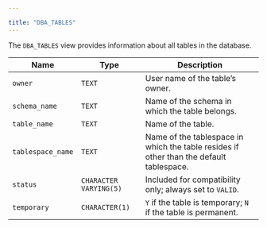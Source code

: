 ---

title: "DBA_TABLES"
---

<div id="dba_tables" class="registered_link"></div>

The `DBA_TABLES` view provides information about all tables in the database.

| Name              | Type                   | Description                                                  |
| ----------------- | ---------------------- | ------------------------------------------------------------ |
| `owner`           | `TEXT`                 | User name of the table’s owner.                              |
| `schema_name`     | `TEXT`                 | Name of the schema in which the table belongs.               |
| `table_name`      | `TEXT`                 | Name of the table.                                           |
| `tablespace_name` | `TEXT`                 | Name of the tablespace in which the table resides if other than the default tablespace. |
| `status`          | `CHARACTER VARYING(5)` | Included for compatibility only; always set to `VALID`.      |
| `temporary`       | `CHARACTER(1)`         | `Y` if the table is temporary; `N` if the table is permanent. |